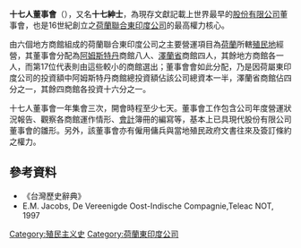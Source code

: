 '''十七人董事會'''（{{Lang-nl|Heeren XVII}}），又名'''十七紳士'''，為現存文獻記載上世界最早的[[股份有限公司|股份有限公司]]董事會，也是16世紀創立之[[荷蘭聯合東印度公司|荷蘭聯合東印度公司]]的最高權力核心。

由六個地方商館組成的荷蘭聯合東印度公司之主要營運項目為[[荷蘭|荷蘭]]所轄[[殖民地|殖民地]]經營，其董事會分配為[[阿姆斯特丹|阿姆斯特丹]]商館八人、[[澤蘭省|澤蘭省]]商館四人，其餘地方商館各一人，而第17位代表則由這些較小的商館選出；董事會會如此分配，乃是因荷屬東印度公司的投資額中阿姆斯特丹商館總投資額佔該公司總資本一半，澤蘭省商館佔四分之一，其餘四商館各投資十六分之一。

十七人董事會一年集會三次，開會時程至少七天。董事會工作包含公司年度營運狀況報告、觀察各商館運作情形、[[會計|會計]]簿冊的編寫等，基本上已具現代股份有限公司董事會的雛形。另外，該董事會亦有僱用傭兵與當地殖民政府文書往來及簽訂條約之權力。

==參考資料==
*《台灣歷史辭典》
*E.M. Jacobs, De Vereenigde Oost-Indische Compagnie,Teleac NOT, 1997 

{{歐洲歷史小作品}}

[[Category:殖民主义史|Category:殖民主义史]]
[[Category:荷蘭東印度公司|Category:荷蘭東印度公司]]